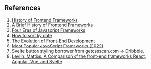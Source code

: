 ## References

1. <a class='hover:underline' href="https://blog.logrocket.com/history-of-frontend-frameworks/" target="_blank">History of Frontend Frameworks</a>
2. <a class='hover:underline' href="https://www.youtube.com/watch?v=Kzeog8yTFaE" target="_blank">A Brief History of Frontend Frameworks</a>
3. <a class='hover:underline' href="https://www.pzuraq.com/blog/four-eras-of-javascript-framework" target="_blank">Four Eras of Javascript Frameworks</a>
4. <a class='hover:underline' href="https://stackoverflow.com/questions/10123953/how-to-sort-an-object-array-by-date-property" target="_blank">How to sort by date</a>
5. <a class='hover:underline' href="https://www.epineda.net/the-evolution-of-front-end-development/" target="_blank">The Evolution of Front-End Development</a>
6. <a class='hover:underline' href="[https://stackoverflow.com/questions/10123953/how-to-sort-an-object-array-by-date-property](https://hackr.io/blog/best-javascript-frameworks)" target="_blank">Most Popular JavaScript Frameworks (2022)</a>
7. Svelte button styling borrower from getcssscan.com -> Dribbble.
8. <a class='hover:underline' href="[https://urn.fi/URN:NBN:fi-fe202005183821://urn.fi/URN:NBN:fi-fe2020051838212]" target="_blank">Levlin, Mattias.  A Comparison of the front-end frameworks React, Angular, Vue, and Svelte </a>
